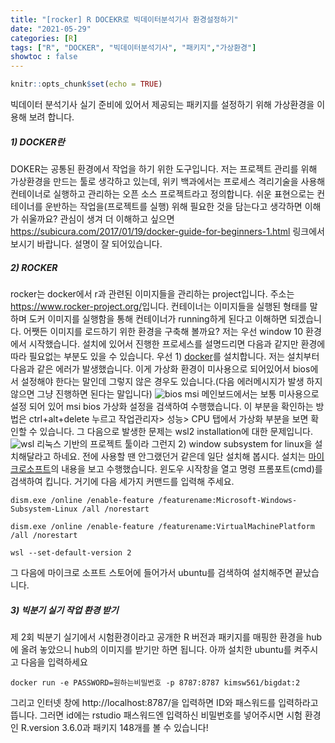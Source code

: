 ```yaml
---
title: "[rocker] R DOCEKR로 빅데이터분석기사 환경설정하기"
date: "2021-05-29"
categories: [R]
tags: ["R", "DOCKER", "빅데이터분석기사", "패키지","가상환경"]
showtoc : false
---
```


```r
knitr::opts_chunk$set(echo = TRUE)
```

빅데이터 분석기사 실기 준비에 있어서 제공되는 패키지를 설정하기 위해 가상환경을 이용해 보려 합니다.

##### 1) DOCKER란
DOKER는 공통된 환경에서 작업을 하기 위한 도구입니다. 저는 프로젝트 관리를 위해 가상환경을 만드는 툴로 생각하고 있는데, 위키 백과에서는 프로세스 격리기술을 사용해 컨테이너로 실행하고 관리하는 오픈 소스 프로젝트라고 정의합니다. 쉬운 표현으로는 컨테이너를 운반하는 작업을(프로젝트를 실행) 위해 필요한 것을 담는다고 생각하면 이해가 쉬울까요? 관심이 생겨 더 이해하고 싶으면 <https://subicura.com/2017/01/19/docker-guide-for-beginners-1.html> 링크에서 보시기 바랍니다. 설명이 잘 되어있습니다.

##### 2) ROCKER
rocker는 docker에서 r과 관련된 이미지들을 관리하는 project입니다. 주소는 <https://www.rocker-project.org/>입니다. 컨테이너는 이미지들을 실행된 형태를 말하며 도커 이미지를 실행함을 통해 컨테이너가 running하게 된다고 이해하면 되겠습니다. 어쨋든 이미지를 로드하기 위한 환경을 구축해 볼까요?
저는 우선 window 10 환경에서 시작했습니다. 설치에 있어서 진행한 프로세스를 설명드리면 다음과 같지만 환경에 따라 필요없는 부분도 있을 수 있습니다. 우선 1) [docker](https://docs.docker.com/get-started/)를 설치합니다. 저는 설치부터 다음과 같은 에러가 발생했습니다. 이게 가상화 환경이 미사용으로 되어있어서 bios에서 설정해야 한다는 말인데 그렇지 않은 경우도 있습니다.(다음 에러메시지가 발생 하지 않으면 그냥 진행하면 된다는 말입니다) ![bios](/post/rocker/bios_error.PNG) msi 메인보드에서는 보통 미사용으로 설정 되어 있어 msi bios 가상화 설정을 검색하여 수행했습니다. 이 부분을 확인하는 방법은 ctrl+alt+delete 누르고 작업관리자> 성능> CPU 탭에서 가상화 부분을 보면 확인할 수 있습니다. 그 다음으로 발생한 문제는 wsl2 installation에 대한 문제입니다. ![wsl](/post/rocker/wsl_error.PNG) 리눅스 기반의 프로젝트 툴이라 그런지 2) window subsystem for linux을 설치해달라고 하네요. 전에 사용할 땐 안그랬던거 같은데 일단 설치해 봅시다. 설치는 [마이크로소프트](https://docs.microsoft.com/ko-kr/windows/wsl/install-win10)의 내용을 보고 수행했습니다. 윈도우 시작창을 열고 명령 프롬포트(cmd)를 검색하여 킵니다. 거기에 다음 세가지 커맨드를 입력해 주세요. 


`dism.exe /online /enable-feature /featurename:Microsoft-Windows-Subsystem-Linux /all /norestart`


`dism.exe /online /enable-feature /featurename:VirtualMachinePlatform /all /norestart`


`wsl --set-default-version 2`

그 다음에 마이크로 소프트 스토어에 들어가서 ubuntu를 검색하여 설치해주면 끝났습니다.

##### 3) 빅분기 실기 작업 환경 받기
제 2회 빅분기 실기에서 시험환경이라고 공개한 R 버전과 패키지를 매핑한 환경을 hub에 올려 놓았으니 hub의 이미지를 받기만 하면 됩니다. 아까 설치한 ubuntu를 켜주시고 다음을 입력하세요

`docker run -e PASSWORD=원하는비밀번호 -p 8787:8787 kimsw561/bigdat:2`

그리고 인터넷 창에 http://localhost:8787/을 입력하면 ID와 패스워드를 입력하라고 뜹니다. 그러면 id에는 rstudio 패스워드엔 입력하신 비밀번호를 넣어주시면 시험 환경인 R.version 3.6.0과 패키지 148개를 볼 수 있습니다! 


